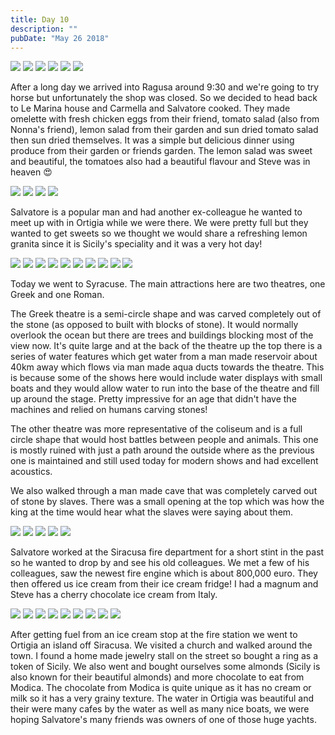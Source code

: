 ```yaml
---
title: Day 10
description: ""
pubDate: "May 26 2018"
---
```



<Grid columns={3}>
  <Img
    src="/src/content/travel/2018-europe/assets/ce895945-0cf4-42af-adbc-0f140b04f6d2-57dd14ba19d91d11d94d0618a9df80633680bcb7.jpg"
    colSpan={2}
    rowSpan={2}
  />
  <Img src="/src/content/travel/2018-europe/assets/cc1726c6-7159-4c2c-af4a-2a1b6618ca03-cae2c1a240c53b0789428865ce4f8f031ac2f4d5.jpg" />
  <Img src="/src/content/travel/2018-europe/assets/9fc83a14-6814-4f91-b69b-932e365284a5-361510bf361b1bb4d85a10667d890600b2e938ca.jpg" />
  <Img src="/src/content/travel/2018-europe/assets/2656e2e6-c8b6-4a1a-8c2e-3c37ff3c32bd-e8760eb42c4e4e79b21b60c02b79f826b0c21b83.jpg" />
  <Img src="/src/content/travel/2018-europe/assets/e5b9622c-57bb-45f6-8314-6bf319b11ea6-d53b0ee15479026567093641569b43935cc13c73.jpg" />
  <Img src="/src/content/travel/2018-europe/assets/17a2c4d4-b5dc-43f2-a504-0c623644634d-96b00565a7151be45e41d32f0f202387c071e300.jpg" />
</Grid>

After a long day we arrived into Ragusa around 9:30 and we're going to try horse but unfortunately the shop was closed. So we decided to head back to Le Marina house and Carmella and Salvatore cooked. They made omelette with fresh chicken eggs from their friend, tomato salad (also from Nonna's friend), lemon salad from their garden and sun dried tomato salad then sun dried themselves. It was a simple but delicious dinner using produce from their garden or friends garden. The lemon salad was sweet and beautiful, the tomatoes also had a beautiful flavour and Steve was in heaven 😍

<Grid columns={2}>
  <Img src="/src/content/travel/2018-europe/assets/707717db-55c0-4894-aff3-a23fc1df91f6-11ab0f463ca0dcd56d2af3bca515fd737fcb8875.jpg" />
  <Img src="/src/content/travel/2018-europe/assets/6563dc5c-702f-4160-a8dc-57502e14cdc3-91e130bad779854915f5fb8fa50a33c91a604c11.jpg" />
  <Img src="/src/content/travel/2018-europe/assets/f5e43d55-4053-4669-9d07-f05583c0e46c-d76deff84823a6950a83c3893d53fd6ebf23de1b.jpg" />
  <Img src="/src/content/travel/2018-europe/assets/88e49985-5ef4-4b28-85da-dfc1dfead7c3-5ee965ec8e3a634f5706e440d293502073dcd82f.jpg" />
</Grid>

Salvatore is a popular man and had another ex-colleague he wanted to meet up with in Ortigia while we were there. We were pretty full but they wanted to get sweets so we thought we would share a refreshing lemon granita since it is Sicily's speciality and it was a very hot day!

<Grid columns={4}>
  <Img
    src="/src/content/travel/2018-europe/assets/4b3245e0-09c2-488f-8822-c16815b60510-7b67bd2fae08283036a1b754f7b81a51998fb482.jpg"
    colSpan={2}
    rowSpan={2}
  />
  <Img src="/src/content/travel/2018-europe/assets/103db669-05ba-4c4f-a10a-9a2ec22b1af0-b3907ad1218fd8187df008952f98e4379f8ff927.jpg" />
  <Img src="/src/content/travel/2018-europe/assets/8a559f18-5138-4968-9be4-5b62f29db812-9168dc76fd1b899bb117640b4d2acb4dd533a933.jpg" />
  <Img src="/src/content/travel/2018-europe/assets/02999419-f3ea-4eed-8dd6-4c0281e19a06-ce18bb60e6a342f3f81116d7d6742dddd5e71c2d.jpg" />
  <Img src="/src/content/travel/2018-europe/assets/806d07cd-08b1-449b-8b12-8ebdd7b3fa2b-fbeace069b8c46d28a844f9a02f84f12ae469c9a.jpg" />
  <Img src="/src/content/travel/2018-europe/assets/39654ced-3a75-428e-84cb-96076cf8c5be-0f213cd845a40c2517bd9c5077098cc6e2a747ee.jpg" />
  <Img
    src="/src/content/travel/2018-europe/assets/b746251c-519c-4f03-b3a4-4c43d58b2011-e85551c17721521ed3c005a762dd95acad426829.jpg"
    colSpan={2}
    rowSpan={2}
  />
  <Img src="/src/content/travel/2018-europe/assets/fccc87d2-3cfe-4665-b21f-3e06737875e1-bcacfb9940212a108cc7084c907c0c450a1cddef.jpg" />
  <Img src="/src/content/travel/2018-europe/assets/188ff1b6-0b1c-40a8-ad7d-c576d0721036-79e6101a86f542b5bde15c1dc578bd0f7c47a1f6.jpg" />
  <Img src="/src/content/travel/2018-europe/assets/6ec29358-decb-477d-8974-f19ad4d22052-5ca7c45234430f861ceb437a5c7d5a8a0425ef2f.jpg" />
</Grid>

Today we went to Syracuse. The main attractions here are two theatres, one Greek and one Roman.

The Greek theatre is a semi-circle shape and was carved completely out of the stone (as opposed to built with blocks of stone). It would normally overlook the ocean but there are trees and buildings blocking most of the view now. It's quite large and at the back of the theatre up the top there is a series of water features which get water from a man made reservoir about 40km away which flows via man made aqua ducts towards the theatre. This is because some of the shows here would include water displays with small boats and they would allow water to run into the base of the theatre and fill up around the stage. Pretty impressive for an age that didn't have the machines and relied on humans carving stones!

The other theatre was more representative of the coliseum and is a full circle shape that would host battles between people and animals. This one is mostly ruined with just a path around the outside where as the previous one is maintained and still used today for modern shows and had excellent acoustics.

We also walked through a man made cave that was completely carved out of stone by slaves. There was a small opening at the top which was how the king at the time would hear what the slaves were saying about them.

<Grid columns={6}>
  <Img
    src="/src/content/travel/2018-europe/assets/8d9f89a9-29d1-4115-958a-8eb40e50673a-7b1e852e0c8df5710ae4a5ab227421fe2f00a476.jpg"
    colSpan={2}
  />
  <Img
    src="/src/content/travel/2018-europe/assets/7c049e78-e78d-40f2-9303-f6abd03c02c1-24544c80f25173ee8dcd054497d1a906cbc68ba4.jpg"
    colSpan={2}
  />
  <Img
    src="/src/content/travel/2018-europe/assets/0b076079-b81b-44af-9f7d-a972dfd44ca1-c6937e57d1febe6659da7fdf963f6fa5bde4e4c1.jpg"
    colSpan={2}
  />
  <Img
    src="/src/content/travel/2018-europe/assets/4e45a5ad-54db-4bc7-8757-e376d42d9fb7-f5a7cd48e1e02c28eb553d314e5291218b07414f.jpg"
    colSpan={3}
  />
  <Img
    src="/src/content/travel/2018-europe/assets/2e6b9582-c9db-461d-943b-3d4697eccb59-c1bd5599a7bde0ba2a07b2c0fa97ce3dbec13d49.jpg"
    colSpan={3}
  />
</Grid>

Salvatore worked at the Siracusa fire department for a short stint in the past so he wanted to drop by and see his old colleagues. We met a few of his colleagues, saw the newest fire engine which is about 800,000 euro. They then offered us ice cream from their ice cream fridge! I had a magnum and Steve has a cherry chocolate ice cream from Italy.

<Grid columns={4}>
  <Img
    src="/src/content/travel/2018-europe/assets/bbc7d2e3-e5b1-4bce-84e8-8f56cd179d48-3b9575af476472e485a85cd79cacde33d351708e.jpg"
    colSpan={2}
    rowSpan={2}
  />
  <Img src="/src/content/travel/2018-europe/assets/866cc746-52da-49fe-9f22-2a06668a9c88-b5113b1781a20f026345d85ac3d15dea6e2970b5.jpg" />
  <Img src="/src/content/travel/2018-europe/assets/b4eb4ddf-4541-4662-a81c-16ccf4b1bd39-be33430a8f3b652d440b6290a7055f69d5016e5a.jpg" />
  <Img src="/src/content/travel/2018-europe/assets/0ad3e611-bd81-46cc-a79c-07b54a33af9a-6a500575ede4c10c897de30fb135a631c14cf69b.jpg" />
  <Img src="/src/content/travel/2018-europe/assets/c6fd5541-cf4c-4b7c-a5fd-c772af59f318-4db95564c1a9da7c2dfc0e79d2e564967d47b03d.jpg" />
  <Img src="/src/content/travel/2018-europe/assets/3d68313c-cbc1-49cb-88ff-cd81a32497f8-558c494b52effbd14c1e2ead4481ca96462778e0.jpg" />
  <Img src="/src/content/travel/2018-europe/assets/4a42bce8-30e2-442f-86a8-359ae8730bc8-e066ba219c33fd6321e48d6b8f20dcf28ae1afc2.jpg" />
  <Img src="/src/content/travel/2018-europe/assets/a188234f-e697-4f06-8e9d-53021507e91c-fe08a8ed6927a15436121489e39abc2c87717b79.jpg" />
  <Img src="/src/content/travel/2018-europe/assets/17f8db86-f033-4627-93c2-b2f97a3a7c42-89546163ac20c478d253860137dfe8e11a45868a.jpg" />
</Grid>

After getting fuel from an ice cream stop at the fire station we went to Ortigia an island off Siracusa. We visited a church and walked around the town. I found a home made jewelry stall on the street so bought a ring as a token of Sicily. We also went and bought ourselves some almonds (Sicily is also known for their beautiful almonds) and more chocolate to eat from Modica. The chocolate from Modica is quite unique as it has no cream or milk so it has a very grainy texture. The water in Ortigia was beautiful and their were many cafes by the water as well as many nice boats, we were hoping Salvatore's many friends was owners of one of those huge yachts.
